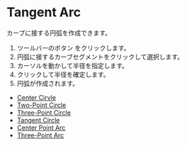 
# Tangent Arc

<Reference shortcut="" command="Tangent Arc" button="Toolbar" />

カーブに接する円弧を作成できます。

1. ツールバーのボタン <ButtonIcon type="button-tangent-ark" /> をクリックします。
2. 円弧に接するカーブセグメントをクリックして選択します。
3. カーソルを動かして半径を指定します。
4. クリックして半径を確定します。
6. 円弧が作成されます。

<VideoPlayer fileName="tangent-arc"/>

- [Center Cirvle](./center-circle)
- [Two-Point Circle](./two-point-circle)
- [Three-Point Circle](./three-point-circle)
- [Tangent Circle](./tangent-circle)
- [Center Point Arc](./center-point-arc)
- [Three-Point Arc](./three-point-arc)
